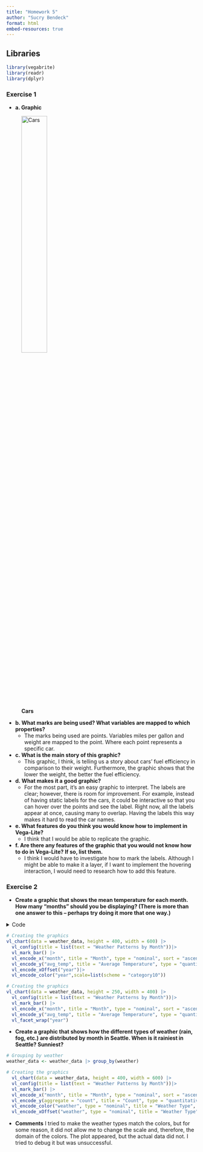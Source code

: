 ```yaml
---
title: "Homework 5"
author: "Sucry Bendeck"
format: html
embed-resources: true
---
```


## Libraries


```r
library(vegabrite)
library(readr)
library(dplyr)
```

### Exercise 1

- **a. Graphic**

![**Cars**](https://r-graph-gallery.com/275-add-text-labels-with-ggplot2_files/figure-html/thecode2-1.png){width=40%}

- **b. What marks are being used? What variables are mapped to which properties?**
   - The marks being used are points. Variables miles per gallon and weight are mapped to the point. Where each point represents a specific car. 
   
- **c. What is the main story of this graphic?**
    - This graphic, I think, is telling us a story about cars' fuel efficiency in comparison to their weight. Furthermore,        the graphic shows that the lower the weight, the better the fuel efficiency.
  
- **d. What makes it a good graphic?**
     - For the most part, it's an easy graphic to interpret. The labels are clear; however, there is room for improvement.        For example, instead of having static labels for the cars, it could be interactive so that you can hover over the           points and see the label. Right now, all the labels appear at once, causing many to overlap. Having the labels this         way makes it hard to read the car names.
  
- **e. What features do you think you would know how to implement in Vega-Lite?**
  - I think that I would be able to replicate the graphic.
  
- **f. Are there any features of the graphic that you would not know how to do in Vega-Lite? If so, list them.**
  - I think I would have to investigate how to mark the labels. Although I might be able to make it a layer, if I want to       implement the hovering interaction, I would need to research how to add this feature.

### Exercise 2

- **Create a graphic that shows the mean temperature for each month. How many “months” should you be displaying? (There is more than one answer to this – perhaps try doing it more that one way.)**

<details>
  <summary> Code </summary>
  
```r
# Reading the data
weather_data<- read_csv("https://calvin-data304.netlify.app/data/weather-with-dates.csv")

# Checking the first few rows of the data
head(weather_data)

# Checking my variables types
str(weather_data$month)
str(weather_data$year)
str(weather_data$temp_min)
str(weather_data$temp_max)
 
# Changing year from numeric to categorical
weather_data$year <- as.factor(weather_data$year)

# Calculating the average mean
weather_data <- weather_data |> mutate(avg_temp = (temp_max + temp_min)/2)

# Grouping by year and month
weather_data <- weather_data |> group_by(year,month)
```
</details>
```r
  
# Creating the graphics
vl_chart(data = weather_data, height = 400, width = 600) |>
  vl_config(title = list(text = "Weather Patterns by Month"))|>
  vl_mark_bar() |>
  vl_encode_x("month", title = "Month", type = "nominal", sort = "ascending") |>
  vl_encode_y("avg_temp", title = "Average Temperature", type = "quantitative", aggregate = "mean" )|>
  vl_encode_xOffset("year")|>
  vl_encode_color("year",scale=list(scheme = "category10"))

```

```r
# Creating the graphics
vl_chart(data = weather_data, height = 250, width = 400) |>
  vl_config(title = list(text = "Weather Patterns by Month"))|>
  vl_mark_bar() |>
  vl_encode_x("month", title = "Month", type = "nominal", sort = "ascending") |>
  vl_encode_y("avg_temp", title = "Average Temperature", type = "quantitative", aggregate = "mean" )|>
  vl_facet_wrap("year")

```



- **Create a graphic that shows how the different types of weather (rain, fog, etc.) are distributed by month in Seattle. When is it rainiest in Seattle? Sunniest?**

```r
# Grouping by weather
weather_data <- weather_data |> group_by(weather)

# Creating the graphics
  vl_chart(data = weather_data, height = 400, width = 600) |>
  vl_config(title = list(text = "Weather Patterns by Month"))|>
  vl_mark_bar() |>
  vl_encode_x("month", title = "Month", type = "nominal", sort = "ascending") |>
  vl_encode_y(aggregate = "count", title = "Count", type = "quantitative") |>
  vl_encode_color("weather", type = "nominal", title = "Weather Type", ) |>
  vl_encode_xOffset("weather", type = "nominal", title = "Weather Type")


```

- **Comments**
I tried to make the weather types match the colors, but for some reason, it did not allow me to change the scale and, therefore, the domain of the colors. The plot appeared, but the actual data did not. I tried to debug it but was unsuccessful.

